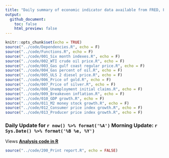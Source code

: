 ---
title: "Daily summary of economic indicator data available from FRED, FRB St. Louis"
output: 
  github_document:
    toc: false
    html_preview: false
---

```{r setup, include=FALSE}
knitr::opts_chunk$set(echo = TRUE)
source("../code/Dependencies.R", echo = F)
source("../code/Functions.R", echo = F)
source("../code/001_Six month indexes.R", echo = F)
source("../code/002_WTI crude oil price.R", echo = F)
source("../code/003_Gas gulf coast regular price.R", echo = F)
source("../code/004_Gas percent of oil.R", echo = F)
source("../code/005_ULS 2 diesel price.R", echo = F)
source("../code/006_Price of gold.R", echo = F)
source("../code/007_Price of silver.R", echo = F)
source("../code/008_Unemployment initial claims.R", echo = F)
source("../code/009_Breakeven inflation.R", echo = F)
source("../code/010_GDP growth.R", echo = F)
source("../code/011_M2 money stock growth.R", echo = F)
source("../code/012_Consumer price index growth.R", echo = F)
source("../code/013_Producer price index growth.R", echo = F)
```

### Daily Update for `r now() %>% format('%A')` Morning Update: `r Sys.Date() %>% format('%B %e, %Y')`

Views **[Analysis code in R](analysis.md)**


```{r echo=TRUE, message=FALSE, warning=FALSE}
source("../code/200_Print report.R", echo = FALSE)
```